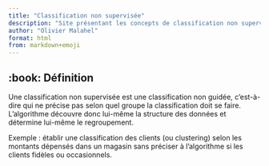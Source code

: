 ```yaml
---
title: "Classification non supervisée"
description: "Site présentant les concepts de classification non supervisée"
author: "Olivier Malahel"
format: html
from: markdown+emoji
---
```


## :book: Définition 

Une classification non supervisée est une classification non guidée, c'est-à-dire qui ne précise pas selon quel groupe la classification doit se faire. L’algorithme découvre donc lui-même la structure des données et détermine lui-même le regroupement. 

Exemple : établir une classification des clients (ou clustering) selon les montants dépensés dans un magasin sans préciser à l'algorithme si les clients fidèles ou occasionnels. 


